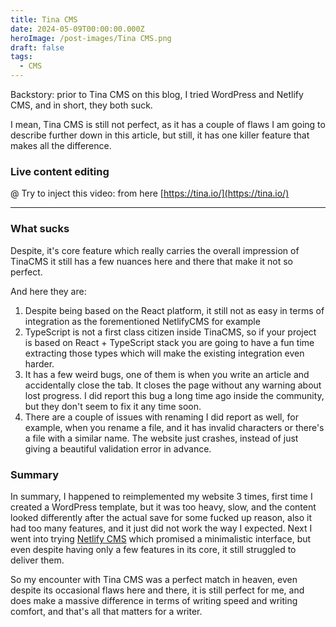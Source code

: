 ```yaml
---
title: Tina CMS
date: 2024-05-09T00:00:00.000Z
heroImage: /post-images/Tina CMS.png
draft: false
tags:
  - CMS
---
```


Backstory: prior to Tina CMS on this blog, I tried WordPress and Netlify CMS, and in short, they both suck.

I mean, Tina CMS is still not perfect, as it has a couple of flaws I am going to describe further down in this article, but still, it has one killer feature that makes all the difference.

### Live content editing

@ Try to inject this video: from here [https://tina.io/](https://tina.io/)

***

### What sucks

Despite, it's core feature which really carries the overall impression of TinaCMS it still has a few nuances here and there that make it not so perfect.

And here they are:

1. Despite being based on the React platform, it still not as easy in terms of integration as the forementioned NetlifyCMS for example
2. TypeScript is not a first class citizen inside TinaCMS, so if your project is based on React + TypeScript stack you are going to have a fun time extracting those types which will make the existing integration even harder.
3. It has a few weird bugs, one of them is when you write an article and accidentally close the tab. It closes the page without any warning about lost progress. I did report this bug a long time ago inside the community, but they don't seem to fix it any time soon.
4. There are a couple of issues with renaming I did report as well, for example, when you rename a file, and it has invalid characters or there's a file with a similar name. The website just crashes, instead of just giving a beautiful validation error in advance.

### Summary

In summary, I happened to reimplemented my website 3 times, first time I created a WordPress template, but it was too heavy, slow, and the content looked differently after the actual save for some fucked up reason, also it had too many features, and it just did not work the way I expected. Next I went into trying [Netlify CMS](https://alex-code.com/post/2023-06-06-why-you-should-not-use-netlify-cms) which promised a minimalistic interface, but even despite having only a few features in its core, it still struggled to deliver them.

So my encounter with Tina CMS was a perfect match in heaven, even despite its occasional flaws here and there, it is still perfect for me, and does make a massive difference in terms of writing speed and writing comfort, and that's all that matters for a writer.
